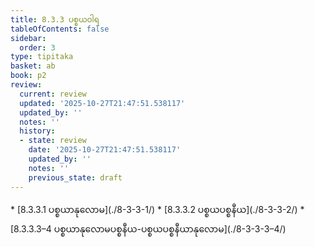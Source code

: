 ```yaml
---
title: 8.3.3 ပစ္စယဝါရ
tableOfContents: false
sidebar:
  order: 3
type: tipitaka
basket: ab
book: p2
review:
  current: review
  updated: '2025-10-27T21:47:51.538117'
  updated_by: ''
  notes: ''
  history:
  - state: review
    date: '2025-10-27T21:47:51.538117'
    updated_by: ''
    notes: ''
    previous_state: draft
---
```



<ReviewStatus review={frontmatter.review} showDetails={true} />

<HypothesisAnnotation frontmatter={frontmatter} />

<DynamicBreadcrumb />



<TableOfContents book="p2" section="8.3.3">
* [8.3.3.1 ပစ္စယာနုလောမ](./8-3-3-1/)
* [8.3.3.2 ပစ္စယပစ္စနီယ](./8-3-3-2/)
* [8.3.3.3–4 ပစ္စယာနုလောမပစ္စနီယ-ပစ္စယပစ္စနီယာနုလောမ](./8-3-3-3–4/)
</TableOfContents>